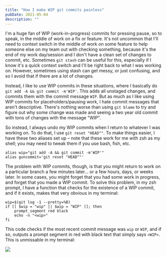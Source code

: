 ```yaml
---
title: "How I make WIP git commits painless"
pubDate: 2021-05-04
description: ""
---
```


I'm a huge fan of WIP (work-in-progress) commits for pressing pause, so to speak, in the middle of work on a fix or feature. It's not uncommon that I'll need to context switch in the middle of work on some feature to help someone else on my team out with checking something, because it's the end of my work day/session and I don't have a clean set of changes to commit, etc. Sometimes `git stash` can be useful for this, especially if I know it's a quick context switch and I'll be right back to what I was working on. However, sometimes using stash can get messy, or just confusing, and so I avoid that if there are a lot of changes.

Instead, I like to use WIP commits in these situations, where I basically do `git add -A && git commit -m'WIP'`. This adds all unstaged changes, and commits them with the commit message `WIP`. But as much as I like using WIP commits for placeholders/pausing work, I hate commit messages that aren't descriptive. There's nothing worse than using `git blame` to try and figure out why some change was made and seeing a two year old commit with tons of changes with the message "WIP".

So instead, I always undo my WIP commits when I return to whatever I was working on. To do that, I use `git reset "HEAD^"`. To make things easier, I have these two aliases set up – note that these work for me with zsh as my shell; you may need to tweak them if you use bash, fish, etc.

```
alias wip="git add -A && git commit -m'WIP'"
alias guncommit='git reset "HEAD^"'
```

The problem with WIP commits, though, is that you might return to work on a particular branch a few minutes later... or a few hours, days, or weeks later. In some cases, you might forget that you had some work in progress, and forget that you made a WIP commit. To solve this problem, in my zsh prompt, I have a function that checks for the existence of a WIP commit, and if it exists, makes that very obvious in my terminal:

```
wip=$(git log -1 --pretty=%B)
if [[ $wip = "wip" || $wip = "WIP" ]]; then
    prompt_segment red black
    echo -n "<wip>"
fi
```

This code checks if the most recent commit message was `wip` or `WIP`, and if so, outputs a prompt segment in red with black text that simply says `<WIP>`. This is unmissable in my terminal:

![](/images/git-wip.png)
